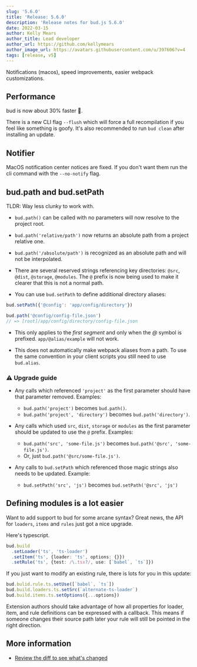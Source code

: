 ```yaml
---
slug: '5.6.0'
title: 'Release: 5.6.0'
description: 'Release notes for bud.js 5.6.0'
date: 2022-03-15
author: Kelly Mears
author_title: Lead developer
author_url: https://github.com/kellymears
author_image_url: https://avatars.githubusercontent.com/u/397606?v=4
tags: [release, v5]
---
```


Notifications (macos), speed improvements, easier webpack customizations.

<!--truncate-->

## Performance

bud is now about 30% faster 🎉.

There is a new CLI flag `--flush` which will force a full recompilation if you feel like something is goofy. It's also recommended to run `bud clean` after installing an update.

## Notifier

MacOS notification center notices are fixed. If you don't want them run the cli command with the `--no-notify` flag.

## **bud.path** and **bud.setPath**

TLDR: Way less clunky to work with.

- `bud.path()` can be called with no parameters will now resolve to the project root.

- `bud.path('relative/path')` now returns an absolute path from a project relative one.

- `bud.path('/absolute/path')` is recognized as an absolute path and will not be interpolated.

- There are several reserved strings referencing key directories: `@src`, `@dist`, `@storage`, `@modules`. The `@` prefix is now being used to make it clearer that this is not a normal path.

- You can use `bud.setPath` to define additional directory aliases:

```ts
bud.setPath({'@config': 'app/config/directory'})

bud.path('@config/config-file.json')
// => [root]/app/config/directory/config-file.json
```

- This only applies to the _first segment_ and only when the _@_ symbol is prefixed. `app/@alias/example` will not work.

- This does not automatically make webpack aliases from a path. To use the same convention in your client scripts you still need to use `bud.alias`.

### ⚠️ Upgrade guide

- Any calls which referenced `'project'` as the first parameter should have that parameter removed. Examples:

  - `bud.path('project')` becomes `bud.path()`.
  - `bud.path('project', 'directory')` becomes `bud.path('directory')`.

- Any calls which used `src`, `dist`, `storage` or `modules` as the first parameter should be updated to use the `@` prefix. Examples:

  - `bud.path('src', 'some-file.js')` becomes `bud.path('@src', 'some-file.js')`.
  - Or, just `bud.path('@src/some-file.js')`.

- Any calls to `bud.setPath` which referenced those magic strings also needs to be updated. Example:
  - `bud.setPath('src', 'js')` becomes `bud.setPath('@src', 'js')`

## Defining modules is a lot easier

Want to add support to bud for some arcane syntax? Great news, the API for `loaders`, `items` and `rules` just got a nice upgrade.

Here's typescript.

```ts
bud.build
  .setLoader('ts', 'ts-loader')
  .setItem('ts', {loader: 'ts', options: {}})
  .setRule('ts', {test: /\.tsx?/, use: [`babel`, `ts`]})
```

If you just want to modify an existing rule, there is lots for you in this update:

```ts
bud.bulid.rule.ts.setUse([`babel`, `ts`])
bud.build.loaders.ts.setSrc(`alternate-ts-loader`)
bud.build.items.ts.setOptions({...options})
```

Extension authors should take advantage of how all properties for loader, item, and rule definitions can be expressed with a callback. This means if someone changes their source path later your rule will still be pointed in the right direction.

## More information

- [Review the diff to see what's changed](https://github.com/roots/bud/compare/v5.5.0...v5.6.0)
